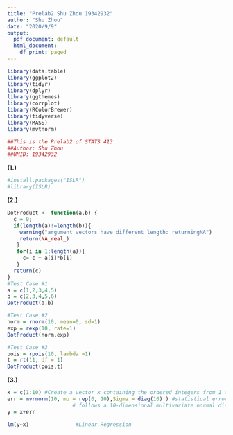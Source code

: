 ```yaml
---
title: "Prelab2 Shu Zhou 19342932"
author: "Shu Zhou"
date: "2020/9/9"
output:
  pdf_document: default
  html_document:
    df_print: paged
---
```


```r
library(data.table)
library(ggplot2)
library(tidyr)
library(dplyr)
library(ggthemes)
library(corrplot)
library(RColorBrewer)
library(tidyverse)
library(MASS)
library(mvtnorm)
```


```r
##This is the Prelab2 of STATS 413
##Author: Shu Zhou
##UMID: 19342932
```
__(1.)__
```r
#install.packages("ISLR")
#library(ISLR)
```
__(2.)__
```r
DotProduct <- function(a,b) {
  c = 0;
  if(length(a)!=length(b)){
    warning("argument vectors have different length: returningNA")
    return(NA_real_)
   }
   for(i in 1:length(a)){
     c= c + a[i]*b[i]
   }
  return(c)
}
#Test Case #1
a = c(1,2,3,4,5)
b = c(2,3,4,5,6)
DotProduct(a,b)

#Test Case #2
norm = rnorm(10, mean=0, sd=1)
exp = rexp(10, rate=1) 
DotProduct(norm,exp)

#Test Case #3
pois = rpois(10, lambda =1)
t = rt(11, df = 1) 
DotProduct(pois,t)
```
__(3.)__
```r
x = c(1:10) #Create a vector x containing the ordered integers from 1 to 10.
err = mvrnorm(10, mu = rep(0, 10),Sigma = diag(10) ) #statistical error vector 
                     # follows a 10-dimensional multivariate normal distribution
y = x+err

lm(y~x)               #Linear Regression
```

